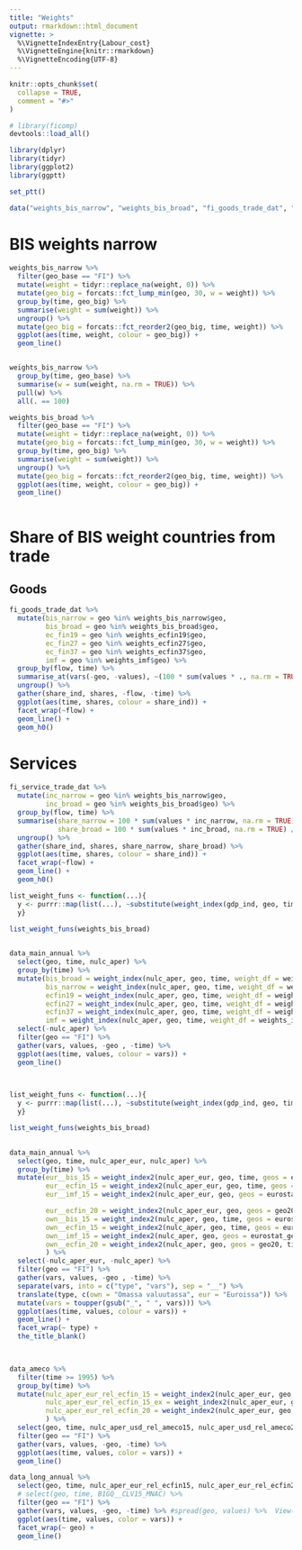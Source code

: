 ```yaml
---
title: "Weights"
output: rmarkdown::html_document
vignette: >
  %\VignetteIndexEntry{Labour_cost}
  %\VignetteEngine{knitr::rmarkdown}
  %\VignetteEncoding{UTF-8}
---
```


```r
knitr::opts_chunk$set(
  collapse = TRUE,
  comment = "#>"
)
```

```r
# library(ficomp)
devtools::load_all()

library(dplyr)
library(tidyr)
library(ggplot2)
library(ggptt)

set_ptt()

data("weights_bis_narrow", "weights_bis_broad", "fi_goods_trade_dat", "fi_service_trade_dat", "data_main_annual")


```



# BIS weights narrow

```r

weights_bis_narrow %>% 
  filter(geo_base == "FI") %>% 
  mutate(weight = tidyr::replace_na(weight, 0)) %>% 
  mutate(geo_big = forcats::fct_lump_min(geo, 30, w = weight)) %>%
  group_by(time, geo_big) %>% 
  summarise(weight = sum(weight)) %>% 
  ungroup() %>% 
  mutate(geo_big = forcats::fct_reorder2(geo_big, time, weight)) %>% 
  ggplot(aes(time, weight, colour = geo_big)) +
  geom_line()



```

```r

weights_bis_narrow %>% 
  group_by(time, geo_base) %>% 
  summarise(w = sum(weight, na.rm = TRUE)) %>% 
  pull(w) %>% 
  all(. == 100)

```

```r

weights_bis_broad %>% 
  filter(geo_base == "FI") %>% 
  mutate(weight = tidyr::replace_na(weight, 0)) %>% 
  mutate(geo_big = forcats::fct_lump_min(geo, 30, w = weight)) %>%
  group_by(time, geo_big) %>% 
  summarise(weight = sum(weight)) %>% 
  ungroup() %>% 
  mutate(geo_big = forcats::fct_reorder2(geo_big, time, weight)) %>% 
  ggplot(aes(time, weight, colour = geo_big)) +
  geom_line()



```

# Share of BIS weight countries from trade

## Goods

```r

fi_goods_trade_dat %>% 
  mutate(bis_narrow = geo %in% weights_bis_narrow$geo,
         bis_broad = geo %in% weights_bis_broad$geo,
         ec_fin19 = geo %in% weights_ecfin19$geo,
         ec_fin27 = geo %in% weights_ecfin27$geo,
         ec_fin37 = geo %in% weights_ecfin37$geo,
         imf = geo %in% weights_imf$geo) %>% 
  group_by(flow, time) %>% 
  summarise_at(vars(-geo, -values), ~(100 * sum(values * ., na.rm = TRUE) / values[geo == "TOTAL"])) %>% 
  ungroup() %>% 
  gather(share_ind, shares, -flow, -time) %>% 
  ggplot(aes(time, shares, colour = share_ind)) +
  facet_wrap(~flow) +
  geom_line() +
  geom_h0()

```

# Services

```r

fi_service_trade_dat %>% 
  mutate(inc_narrow = geo %in% weights_bis_narrow$geo,
         inc_broad = geo %in% weights_bis_broad$geo) %>% 
  group_by(flow, time) %>% 
  summarise(share_narrow = 100 * sum(values * inc_narrow, na.rm = TRUE) / values[geo == "TOTAL"],
            share_broad = 100 * sum(values * inc_broad, na.rm = TRUE) / values[geo == "TOTAL"]) %>% 
  ungroup() %>% 
  gather(share_ind, shares, share_narrow, share_broad) %>% 
  ggplot(aes(time, shares, colour = share_ind)) +
  facet_wrap(~flow) +
  geom_line() +
  geom_h0()

```
```r

list_weight_funs <- function(...){
  y <- purrr::map(list(...), ~substitute(weight_index(gdp_ind, geo, time, weight_df = .), parent.frame(2)) )
  y}

list_weight_funs(weights_bis_broad)
  

data_main_annual %>% 
  select(geo, time, nulc_aper) %>% 
  group_by(time) %>% 
  mutate(bis_broad = weight_index(nulc_aper, geo, time, weight_df = weights_bis_broad),
         bis_narrow = weight_index(nulc_aper, geo, time, weight_df = weights_bis_narrow),
         ecfin19 = weight_index(nulc_aper, geo, time, weight_df = weights_ecfin19, check_geos = FALSE),
         ecfin27 = weight_index(nulc_aper, geo, time, weight_df = weights_ecfin27, check_geos = FALSE),
         ecfin37 = weight_index(nulc_aper, geo, time, weight_df = weights_ecfin37, check_geos = FALSE),
         imf = weight_index(nulc_aper, geo, time, weight_df = weights_imf)) %>% 
  select(-nulc_aper) %>% 
  filter(geo == "FI") %>% 
  gather(vars, values, -geo , -time) %>% 
  ggplot(aes(time, values, colour = vars)) +
  geom_line()

  

```

```r

list_weight_funs <- function(...){
  y <- purrr::map(list(...), ~substitute(weight_index(gdp_ind, geo, time, weight_df = .), parent.frame(2)) )
  y}

list_weight_funs(weights_bis_broad)
  

data_main_annual %>% 
  select(geo, time, nulc_aper_eur, nulc_aper) %>% 
  group_by(time) %>% 
  mutate(eur__bis_15 = weight_index2(nulc_aper_eur, geo, time, geos = eurostat_geos, weight_df = weights_bis_broad),
         eur__ecfin_15 = weight_index2(nulc_aper_eur, geo, time, geos = eurostat_geos, weight_df = weights_ecfin37),
         eur__imf_15 = weight_index2(nulc_aper_eur, geo, geos = eurostat_geos, time, weight_df = weights_imf),

         eur__ecfin_20 = weight_index2(nulc_aper_eur, geo, geos = geo20, time, weight_df = weights_ecfin37),
         own__bis_15 = weight_index2(nulc_aper, geo, time, geos = eurostat_geos, weight_df = weights_bis_broad),
         own__ecfin_15 = weight_index2(nulc_aper, geo, time, geos = eurostat_geos, weight_df = weights_ecfin37),
         own__imf_15 = weight_index2(nulc_aper, geo, geos = eurostat_geos, time, weight_df = weights_imf),
         own__ecfin_20 = weight_index2(nulc_aper, geo, geos = geo20, time, weight_df = weights_ecfin37)
         ) %>% 
  select(-nulc_aper_eur, -nulc_aper) %>%
  filter(geo == "FI") %>% 
  gather(vars, values, -geo , -time) %>% 
  separate(vars, into = c("type", "vars"), sep = "__") %>% 
  translate(type, c(own = "Omassa valuutassa", eur = "Euroissa")) %>% 
  mutate(vars = toupper(gsub("_", " ", vars))) %>% 
  ggplot(aes(time, values, colour = vars)) +
  geom_line() +
  facet_wrap(~ type) +
  the_title_blank()

  

```
```r

data_ameco %>% 
  filter(time >= 1995) %>%
  group_by(time) %>% 
  mutate(nulc_aper_eur_rel_ecfin_15 = weight_index2(nulc_aper_eur, geo, time, geos = eurostat_geos, weight_df = weights_ecfin37),
         nulc_aper_eur_rel_ecfin_15_ex = weight_index2(nulc_aper_eur, geo, time, geos = (eurostat_geos), weight_df = weights_ecfin37),
         nulc_aper_eur_rel_ecfin_20 = weight_index2(nulc_aper_eur, geo, geos = geo20, time, weight_df = weights_ecfin37),
         ) %>% 
  select(geo, time, nulc_aper_usd_rel_ameco15, nulc_aper_usd_rel_ameco24, nulc_aper_usd_rel_ameco37, nulc_aper_eur_rel_ecfin_15, nulc_aper_eur_rel_ecfin_20) %>% 
  filter(geo == "FI") %>% 
  gather(vars, values, -geo, -time) %>% 
  ggplot(aes(time, values, color = vars)) +
  geom_line()


```

```r

data_long_annual %>% 
  select(geo, time, nulc_aper_eur_rel_ecfin15, nulc_aper_eur_rel_ecfin20, rulc_aper_rel_ecfin20) %>%
  # select(geo, time, B1GQ__CLV15_MNAC) %>%
  filter(geo == "FI") %>%
  gather(vars, values, -geo, -time) %>% #spread(geo, values) %>%  View()
  ggplot(aes(time, values, color = vars)) +
  facet_wrap(~ geo) +
  geom_line()

```

